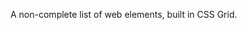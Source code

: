 

<Metatags
  title="Periodic Table of Web Elements | May 22 | CSS Grid a day"
  description="An example of using CSS grid every day, from May 1–31st, 2019."
  thumbnail="https://cssgrid31.brett.cool/opengraph/may-22.png"
  url="https://cssgrid31.brett.cool"
  pathname="/may-22"
/>

<div className={Table.container}>
  <Element
    abbr="Ba"
    title="Balance"
    background="#0075B5"/>
  <Element
    abbr="Sy"
    title="Symmetry"
    background="#0075B5"/>
  <Empty/>
  <Empty/>
  <Empty/>
  <Empty/>
  <Element
    abbr="Ac"
    title="Accessible"
    background="#005B10"/>
  <Element
    abbr="Sm"
    title="Semantic"
    background="#005B10"/>
  <Element
    abbr="Sc"
    title="Scale"
    background="#0075B5"/>
  <Element
    abbr="Ry"
    title="Rhythm"
    background="#0075B5"/>
  <Element
    abbr="Oa"
    title="Optimised assets"
    background="#5A008A"/>
  <Element
    abbr="Se"
    title="Secure"
    background="#5A008A"/>
  <Element
    abbr="Seo"
    title="Metadata"
    background="#5A008A"/>
  <Element
    abbr="Pf"
    title="Performant"
    background="#5A008A"/>
  <Element
    abbr="Co"
    title="Sufficient contrast"
    background="#005B10"/>
  <Element
    abbr="Ntc"
    title="Non-text content"
    background="#005B10"/>
  <Element
    abbr="Sp"
    title="Spacing"
    background="#0075B5"/>
  <Element
    abbr="Pr"
    title="Proximity"
    background="#0075B5"/>
  <Element
    abbr="Svg"
    title="SVG assets"
    background="#5A008A"/>
  <Element
    abbr="HTML"
    title="Hypertext Markup Language"
    background="#5A008A"/>
  <Element
    abbr="CSS"
    title="Cascading Stylesheets"
    background="#5A008A"/>
  <Element
    abbr="Js"
    title="Javascript"
    background="#5A008A"/>
  <Element
    abbr="Sr"
    title="Screenreader Accessible"
    background="#005B10"/>
  <Element
    abbr="Cc"
    title="Closed captioning"
    background="#005B10"/>
  <Empty/>
  <Element
    abbr="Cs"
    title="Consistent"
    background="#0075B5"/>
  <Element
    abbr="Re"
    title="Responsive"
    background="#5A008A"/>
  <Element
    abbr="Cb"
    title="Cross-browser support"
    background="#5A008A"/>
  <Element
    abbr="Cr"
    title="Critical asset prioritisation"
    background="#5A008A"/>
  <Element
    abbr="Fmp"
    title="First meaningful paint"
    background="#5A008A"/>
  <Element
    abbr="Wc"
    title="WCAG compliant"
    background="#005B10"/>
</div>

<Footer date={22} prev={true}>

A non-complete list of web elements, built in CSS Grid.

</Footer>
